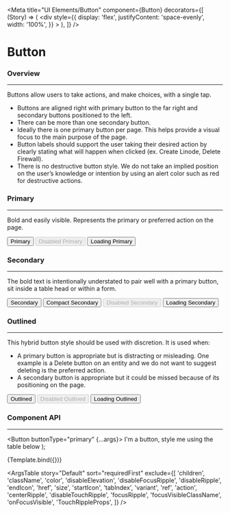 
<Meta
  title="UI Elements/Button"
  component={Button}
  decorators={[
    (Story) => (
      <div
        style={{
          display: 'flex',
          justifyContent: 'space-evenly',
          width: '100%',
        }}
      >
        <Story />
      </div>
    ),
  ]}
/>

# Button

### Overview

<hr />

Buttons allow users to take actions, and make choices, with a single tap.

- Buttons are aligned right with primary button to the far right and secondary buttons positioned to the left.
- There can be more than one secondary button.
- Ideally there is one primary button per page. This helps provide a visual focus to the main purpose of the page.
- Button labels should support the user taking their desired action by clearly stating what will happen when clicked (ex. Create Linode, Delete Firewall).
- There is no destructive button style. We do not take an implied position on the user’s knowledge or intention by using an alert color such as red for destructive actions.

### Primary

<hr />

Bold and easily visible. Represents the primary or preferred action on the page.

<Canvas>
  <Story name="Primary">
    <Button buttonType="primary" data-qa-button="primary">
      Primary
    </Button>
    <Button buttonType="primary" disabled data-qa-button="primary">
      Disabled Primary
    </Button>
    <Button buttonType="primary" loading data-qa-button="primary">
      Loading Primary
    </Button>
  </Story>
</Canvas>

### Secondary

<hr />

The bold text is intentionally understated to pair well with a primary button, sit inside a table head or within a form.

<Canvas>
  <Story name="Secondary">
    <Button buttonType="secondary" data-qa-button="secondary">
      Secondary
    </Button>
    <Button buttonType="secondary" compact data-qa-button="secondary">
      Compact Secondary
    </Button>
    <Button buttonType="secondary" disabled data-qa-button="secondary">
      Disabled Secondary
    </Button>
    <Button buttonType="secondary" loading data-qa-button="secondary">
      Loading Secondary
    </Button>
  </Story>
</Canvas>

### Outlined

<hr />

This hybrid button style should be used with discretion. It is used when:

- A primary button is appropriate but is distracting or misleading. One example is a Delete button on an entity and we do not want to suggest deleting is the preferred action.
- A secondary button is appropriate but it could be missed because of its positioning on the page.

<Canvas>
  <Story name="Outlined">
    <Button buttonType="outlined" data-qa-button="outlined">
      Outlined
    </Button>
    <Button buttonType="outlined" disabled data-qa-button="outlined">
      Disabled Outlined
    </Button>
    <Button buttonType="outlined" loading data-qa-button="outlined">
      Loading Outlined
    </Button>
  </Story>
</Canvas>

### Component API

<hr />

<!-- TODO: Look into why the code generated from binding the component is not accurate -->

  <Button buttonType="primary" {...args}>
    I'm a button, style me using the table below
  </Button>
);

<Canvas>
  <Story
    name="Default"
    args={{
      buttonType: 'primary',
      compact: false,
      disabled: false,
      disableRipple: false,
      fullWidth: false,
      loading: false,
      tooltipText: '',
    }}
    argTypes={{
      buttonType: {
        description: 'The variant to use.',
      },
      compact: {
        description:
          'Removes the spacing to the left and right of the text for secondary buttons only.',
      },
      disabled: {
        description:
          'A button should remain disabled until all required data has been entered in a form or data has been changed in an edit state.',
      },
      loading: {
        description: 'Used to depict a loading state.',
      },
      tooltipText: {
        description:
          'Displays informative text when users hover over the icon.',
      },
    }}
  >
    {Template.bind({})}
  </Story>
</Canvas>

<ArgsTable
  story="Default"
  sort="requiredFirst"
  exclude={[
    <!-- These are props that are not relevant -->
    'children',
    'className',
    'color',
    'disableElevation',
    'disableFocusRipple',
    'disableRipple',
    'endIcon',
    'href',
    'size',
    'startIcon',
    'tabIndex',
    'variant',
    <!-- These are props inherited from ButtonBase that we do not use -->
    'ref',
    'action',
    'centerRipple',
    'disableTouchRipple',
    'focusRipple',
    'focusVisibleClassName',
    'onFocusVisible',
    'TouchRippleProps',
  ]}
/>
